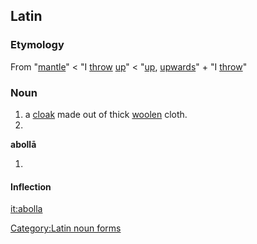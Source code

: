 ==Latin==

===Etymology===
From {{AGr.|la}} {{term|ἀναβολή|{{polytonic|ἀναβολή}}}} {{italbrac|anabolē}} "[[mantle]]" < {{term|ἀναβάλλω|{{polytonic|ἀναβάλλω}}}} {{italbrac|anaballō}} "I [[throw]] [[up]]" < {{term|ἀνά|{{polytonic|ἀνά}}}} {{italbrac|ana}} "[[up]], [[upwards]]" + {{term|βάλλω|{{polytonic|βάλλω}}}} {{italbrac|ballō}} "I [[throw]]"

===Noun===
{{la-noun|abolla|abollae|abollae|f|first}}

# a [[cloak]] made out of thick [[woolen]] cloth.
# {{inflection of|abolla#Latin|abolla|voc|s}}

'''abollā''' {{f}}
# {{inflection of|abolla#Latin|abolla|abl|s}}

====Inflection====
{{ladecl1}}
{{la-decl-1st|aboll}}

[[Category:Latin noun forms]]

[[it:abolla]]